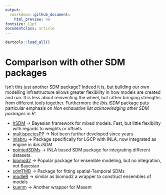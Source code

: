 ```yaml
---
output:
  rmarkdown::github_document:
    html_preview: no
fontsize: 11pt
documentclass: article
---
```


```r
devtools::load_all()
```

# Comparison with other SDM packages

Isn’t this just another SDM package? Indeed it is, but building our own
modelling infrastructure allows greater flexibility in how models are
created and run. It is less about reinventing the wheel, but rather
bringing strengths from different tools together. Furthermore the
_ibis.iSDM_ package puts particular emphasis on
*Non exhaustive list acknowledging other SDM packages in R:*

-   [hSDM](https://github.com/ghislainv/hSDM) -&gt; Bayesian framework
    for mixed models. Fast, but little flexibility with regards to
    weights or offsets
-   [multispeciesPP](https://github.com/wfithian/multispeciesPP) -&gt;
    Not been further developed since years
-   [inlabru](https://github.com/inlabru-org/inlabru) -&gt; Package
    specifically for LGCP with INLA, now integrated as engine in _ibis.iSDM_
-   [pointedSDMs](https://github.com/oharar/PointedSDMs) -&gt; INLA
    based SDM package for integrating different datasets.
-   [biomod2](https://github.com/biomodhub/biomod2) -&gt; Popular
    package for ensemble modeling, but no integration, not Bayesian
-   [sdmTMB](https://github.com/pbs-assess/sdmTMB) -&gt; Package for
    fitting spatial-Temporal SDMs
-   [modleR](https://github.com/Model-R/modleR) -&gt; similar as biomod2
    a wrapper to construct ensembles of models
-   [kuenm](https://peerj.com/articles/6281/) -&gt; Another wrapper for
    Maxent




